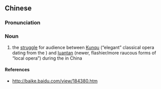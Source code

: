 {{also|花雅之争}}
==Chinese==
{{zh-forms|s=花雅之争}}

===Pronunciation===
{{zh-pron
|m=huāyǎzhīzhēng
|c=faa1 ngaa5 zi1 zang1
|cat=n
}}

===Noun===
{{zh-noun}}

# {{lb|zh|historical|music}} the [[struggle]] for audience between [[Kunqu]] (“elegant” classical opera dating from the {{w|Ming Dynasty}}) and [[亂彈|luantan]] (newer, flashier/more raucous forms of “local opera”) during the {{w|Qing Dynasty}} in China

====References====
*http://baike.baidu.com/view/184380.htm